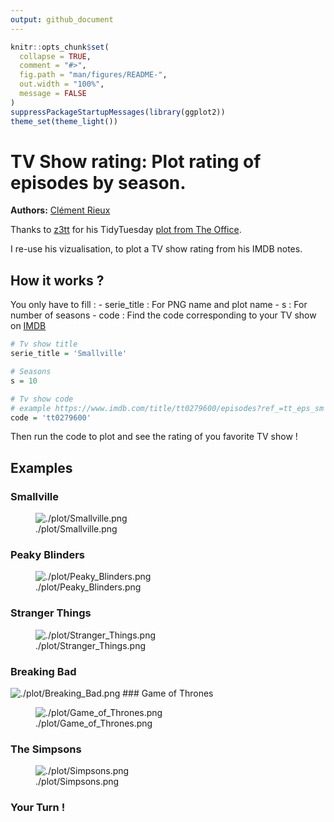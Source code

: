```yaml
---
output: github_document
---
```


<!-- README.md is generated from README.Rmd. Please edit that file -->


```r
knitr::opts_chunk$set(
  collapse = TRUE,
  comment = "#>",
  fig.path = "man/figures/README-",
  out.width = "100%",
  message = FALSE
)
suppressPackageStartupMessages(library(ggplot2))
theme_set(theme_light())
```

# TV Show rating: Plot rating of episodes by season. 

**Authors:** [Clément Rieux](https://github.com/clementrx)

Thanks to [z3tt](https://github.com/z3tt) for his TidyTuesday [plot from The Office](https://github.com/z3tt/TidyTuesday/blob/main/R/2020_12_TheOffice.Rmd).

I re-use his vizualisation, to plot a TV show rating from his IMDB notes.

## How it works ?

You only have to fill :
  - serie_title : For PNG name and plot name
  - s : For number of seasons
  - code : Find the code corresponding to your TV show on [IMDB](https://www.imdb.com/?ref_=nv_home)

```r
# Tv show title
serie_title = 'Smallville'

# Seasons
s = 10

# Tv show code
# example https://www.imdb.com/title/tt0279600/episodes?ref_=tt_eps_sm
code = 'tt0279600'
```

Then run the code to plot and see the rating of you favorite TV show !

## Examples

### Smallville 

![./plot/Smallville.png](https://github.com/clementrx/tv_show_plot/blob/main/plot/Smallville.png)

### Peaky Blinders 

![./plot/Peaky_Blinders.png](https://github.com/clementrx/tv_show_plot/blob/main/plot/Peaky_Blinders.png)

### Stranger Things 

![./plot/Stranger_Things.png](https://github.com/clementrx/tv_show_plot/blob/main/plot/Stranger_Things.png)

### Breaking Bad 

![./plot/Breaking_Bad.png](https://github.com/clementrx/tv_show_plot/blob/main/plot/Breaking_Bad.png)
### Game of Thrones 

![./plot/Game_of_Thrones.png](https://github.com/clementrx/tv_show_plot/blob/main/plot/Game_of_Thrones.png)

### The Simpsons 

![./plot/Simpsons.png](https://github.com/clementrx/tv_show_plot/blob/main/plot/Simpsons.png)

### Your Turn !

